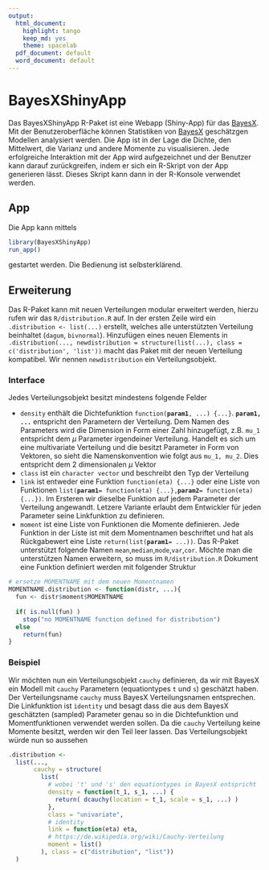 ```yaml
---
output:
  html_document:
    highlight: tango
    keep_md: yes
    theme: spacelab
  pdf_document: default
  word_document: default
---
```

# BayesXShinyApp

Das BayesXShinyApp R-Paket ist eine Webapp (Shiny-App) für das [BayesX](http://www.statistik.lmu.de/~bayesx/bayesx.html). Mit der Benutzeroberfläche können Statistiken von [BayesX](http://www.statistik.lmu.de/~bayesx/bayesx.html) geschätzgen Modellen analysiert werden.
Die App ist in der Lage die Dichte, den Mittelwert, die Varianz und andere
Momente zu visualisieren. Jede erfolgreiche Interaktion mit der App wird
aufgezeichnet und der Benutzer kann darauf zurückgreifen, indem er sich ein R-Skript
von der App generieren lässt. Dieses Skript kann dann in der R-Konsole
verwendet werden.

## App
Die App kann mittels

```r
library(BayesXShinyApp)
run_app()
```

gestartet werden. Die Bedienung ist selbsterklärend.

## Erweiterung
Das R-Paket kann mit neuen Verteilungen modular erweitert werden, 
hierzu rufen wir das `R/distribution.R` auf. In der ersten Zeile wird ein 
`.distribution <- list(...)` erstellt, welches alle
unterstützten Verteilung beinhaltet (`dagum`, `bivnormal`). Hinzufügen eines 
neuen Elements in `.distribution(..., newdistribution = structure(list(...), class = c('distribution', 'list'))` macht das Paket 
mit der neuen Verteilung kompatibel. Wir nennen `newdistribution` ein 
Verteilungsobjekt.

### Interface
Jedes Verteilungsobjekt besitzt mindestens folgende Felder

* `density` enthält die Dichtefunktion `function(`**`param1`**`, ...) {...}`. 
**`param1, ...`** entspricht den Parametern der Verteilung. Dem Namen des Parameters
wird die Dimension in Form einer Zahl hinzugefügt, z.B. `mu_1` entspricht dem
$\mu$ Parameter irgendeiner Verteilung. Handelt es sich um eine multivariate
Verteilung und die besitzt Parameter in Form von Vektoren, so sieht die Namenskonvention wie folgt aus `mu_1, mu_2`. Dies entspricht dem 2 dimensionalen *$\mu$* Vektor
* `class` ist ein `character vector` und beschreibt den Typ der 
Verteilung
* `link` ist entweder eine Funktion `function(eta) {...}` oder eine
Liste von Funktionen `list(`**`param1`**` = function(eta) {...}, `**`param2`**` = function(eta) {...})`. Im Ersteren
wir dieselbe Funktion auf jedem Parameter der Verteilung angewandt. Letzere Variante
erlaubt dem Entwickler für jeden Parameter seine Linkfunktion zu definieren.
* `moment` ist eine Liste von Funktionen die Momente definieren. Jede Funktion 
in der Liste ist mit dem Momentnamen beschriftet und hat als Rückgabewert eine 
Liste `return(list(`**`param1`**` = ...))`. Das R-Paket unterstützt
folgende Namen `mean`,`median`,`mode`,`var`,`cor`. Möchte man die unterstützen Namen
erweitern, so muss im `R/distribution.R` Dokument eine Funktion definiert werden
mit folgender Struktur


```r
# ersetze MOMENTNAME mit dem neuen Momentnamen
MOMENTNAME.distribution <- function(distr, ...){
  fun <- distr$moment$MOMENTNAME
  
  if( is.null(fun) )
    stop("no MOMENTNAME function defined for distribution")
  else
    return(fun)
}
```

### Beispiel
Wir möchten nun ein Verteilungsobjekt `cauchy` definieren,
da wir mit BayesX ein Modell mit `cauchy` Parametern (equationtypes `t` und `s`) 
geschätzt haben. Der 
Verteilungsname `cauchy` muss BayesX Verteilungsnamen entsprechen. Die Linkfunktion
ist `ìdentity` und besagt dass die aus dem BayesX geschätzten (sampled) Parameter
genau so in die Dichtefunktion und Momentfunktionen verwendet werden sollen. Da
die `cauchy` Verteilung keine Momente besitzt, werden wir den Teil leer lassen.
Das Verteilungsobjekt würde nun so aussehen

```r

.distribution <- 
  list(...,
       cauchy = structure(
         list(
           # wobei 't' und 's' den equationtypes in BayesX entspricht
           density = function(t_1, s_1, ...) {
             return( dcauchy(location = t_1, scale = s_1, ...) )
           },
           class = "univariate",
           # identity
           link = function(eta) eta,
           # https://de.wikipedia.org/wiki/Cauchy-Verteilung
           moment = list()
         ), class = c("distribution", "list"))
  )

```




